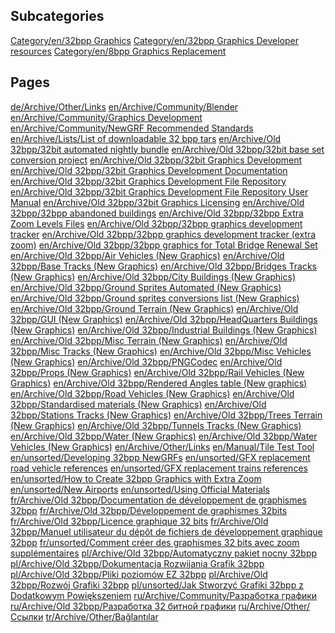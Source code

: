 
== Subcategories ==
[[Category/en/32bpp Graphics]]
[[Category/en/32bpp Graphics Developer resources]]
[[Category/en/8bpp Graphics Replacement]]

== Pages ==
[[de/Archive/Other/Links]]
[[en/Archive/Community/Blender]]
[[en/Archive/Community/Graphics Development]]
[[en/Archive/Community/NewGRF Recommended Standards]]
[[en/Archive/Lists/List of downloadable 32 bpp tars]]
[[en/Archive/Old 32bpp/32bit automated nightly bundle]]
[[en/Archive/Old 32bpp/32bit base set conversion project]]
[[en/Archive/Old 32bpp/32bit Graphics Development]]
[[en/Archive/Old 32bpp/32bit Graphics Development Documentation]]
[[en/Archive/Old 32bpp/32bit Graphics Development File Repository]]
[[en/Archive/Old 32bpp/32bit Graphics Development File Repository User Manual]]
[[en/Archive/Old 32bpp/32bit Graphics Licensing]]
[[en/Archive/Old 32bpp/32bpp abandoned buildings]]
[[en/Archive/Old 32bpp/32bpp Extra Zoom Levels Files]]
[[en/Archive/Old 32bpp/32bpp graphics development tracker]]
[[en/Archive/Old 32bpp/32bpp graphics development tracker (extra zoom)]]
[[en/Archive/Old 32bpp/32bpp graphics for Total Bridge Renewal Set]]
[[en/Archive/Old 32bpp/Air Vehicles (New Graphics)]]
[[en/Archive/Old 32bpp/Base Tracks (New Graphics)]]
[[en/Archive/Old 32bpp/Bridges Tracks (New Graphics)]]
[[en/Archive/Old 32bpp/City Buildings (New Graphics)]]
[[en/Archive/Old 32bpp/Ground Sprites Automated (New Graphics)]]
[[en/Archive/Old 32bpp/Ground sprites conversions list (New Graphics)]]
[[en/Archive/Old 32bpp/Ground Terrain (New Graphics)]]
[[en/Archive/Old 32bpp/GUI (New Graphics)]]
[[en/Archive/Old 32bpp/HeadQuarters Buildings (New Graphics)]]
[[en/Archive/Old 32bpp/Industrial Buildings (New Graphics)]]
[[en/Archive/Old 32bpp/Misc Terrain (New Graphics)]]
[[en/Archive/Old 32bpp/Misc Tracks (New Graphics)]]
[[en/Archive/Old 32bpp/Misc Vehicles (New Graphics)]]
[[en/Archive/Old 32bpp/PNGCodec]]
[[en/Archive/Old 32bpp/Props (New Graphics)]]
[[en/Archive/Old 32bpp/Rail Vehicles (New Graphics)]]
[[en/Archive/Old 32bpp/Rendered Angles table (New graphics)]]
[[en/Archive/Old 32bpp/Road Vehicles (New Graphics)]]
[[en/Archive/Old 32bpp/Standardised materials (New Graphics)]]
[[en/Archive/Old 32bpp/Stations Tracks (New Graphics)]]
[[en/Archive/Old 32bpp/Trees Terrain (New Graphics)]]
[[en/Archive/Old 32bpp/Tunnels Tracks (New Graphics)]]
[[en/Archive/Old 32bpp/Water (New Graphics)]]
[[en/Archive/Old 32bpp/Water Vehicles (New Graphics)]]
[[en/Archive/Other/Links]]
[[en/Manual/Tile Test Tool]]
[[en/unsorted/Developing 32bpp NewGRFs]]
[[en/unsorted/GFX replacement road vehicle references]]
[[en/unsorted/GFX replacement trains references]]
[[en/unsorted/How to Create 32bpp Graphics with Extra Zoom]]
[[en/unsorted/New Airports]]
[[en/unsorted/Using Official Materials]]
[[fr/Archive/Old 32bpp/Documentation de développement de graphismes 32bpp]]
[[fr/Archive/Old 32bpp/Développement de graphismes 32bits]]
[[fr/Archive/Old 32bpp/Licence graphique 32 bits]]
[[fr/Archive/Old 32bpp/Manuel utilisateur du dépôt de fichiers de développement graphique 32bpp]]
[[fr/unsorted/Comment créer des graphismes 32 bits avec zoom supplémentaires]]
[[pl/Archive/Old 32bpp/Automatyczny pakiet nocny 32bpp]]
[[pl/Archive/Old 32bpp/Dokumentacja Rozwijania Grafik 32bpp]]
[[pl/Archive/Old 32bpp/Pliki poziomów EZ 32bpp]]
[[pl/Archive/Old 32bpp/Rozwój Grafiki 32bpp]]
[[pl/unsorted/Jak Stworzyć Grafiki 32bpp z Dodatkowym Powiększeniem]]
[[ru/Archive/Community/Разработка графики]]
[[ru/Archive/Old 32bpp/Разработка 32 битной графики]]
[[ru/Archive/Other/Ссылки]]
[[tr/Archive/Other/Bağlantılar]]
